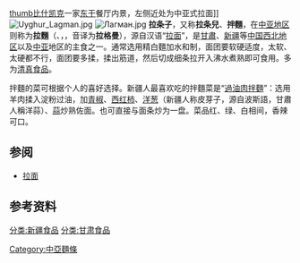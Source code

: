 {{Otheruses|subject=新疆的拉条子|other=兰州拉面|兰州拉面}}
[[文件:E7870-Dordoy-laghman.jpg|thumb]][[比什凯克|比什凯克]]一家[[东干族|东干]]餐厅内景，左侧近处为中亚式拉面]]
[[File:Uyghur_Lagman.jpg|thumb]]
[[File:Лагман.jpg|thumb]]
'''拉条子'''，又称'''拉条兒'''、'''拌麵'''，在[[中亚地区|中亚地区]]则称为'''拉麵'''（{{Lang-ug|{{Mousetext|لەڭمەن|lengman}}}}、{{Lang-ky|{{Mousetext|لەغمەن|leghmen}}}}，{{lang-kk|лағман}}，音译为'''拉格曼'''），源自汉语“[[拉面|拉面]]”{{参|1={{Cite book | title=Situating the Uyghurs between China and Central Asia | year=2007 | publisher=Ashgate Publishing | location=Aldershot, England | isbn=978-0-7546-7041-4 | pages=192–193 | editor=Bellér-Hann, Ildikó, ''et al.''}}}}，是[[甘肅|甘肅]]、[[新疆|新疆]]等[[中国西北地区|中国西北地区]]以及[[中亚|中亚]]地区的主食之一。通常选用精白麵加水和制，面团要软硬适度，太软、太硬都不行，面团要多揉，揉出筋道，然后切成细条拉开入沸水煮熟即可食用。多为[[清真食品|清真食品]]。

拌麵的菜可根据个人的喜好选择。新疆人最喜欢吃的拌麵菜是“[[過油肉拌麵|過油肉拌麵]]”：选用羊肉揉入淀粉过油，加[[青椒|青椒]]、[[西红柿|西红柿]]、[[洋葱|洋葱]]（新疆人称皮芽子，源自波斯語{{lang|fa|پیاز|tr=piyâz}}，甘肅人稱洋蒜）、[[蒜|蒜]]炒熟佐面。也可直接与面条炒为一盘。菜品红、绿、白相间，香辣可口。

== 参阅 ==

* [[拉面|拉面]]

== 参考资料 ==
{{Refbegin}}
{{RefFoot}}
{{Refend}}

{{饮食小作品}}

{{DEFAULTSORT:L}}
[[分类:新疆食品|分类:新疆食品]]
[[分类:甘肃食品|分类:甘肃食品]]
[[Category:中亞麵條|Category:中亞麵條]]